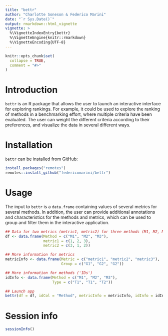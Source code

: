 ```yaml
---
title: "bettr"
author: "Charlotte Soneson & Federico Marini"
date: "`r Sys.Date()`"
output: rmarkdown::html_vignette
vignette: >
  %\VignetteIndexEntry{bettr}
  %\VignetteEngine{knitr::rmarkdown}
  %\VignetteEncoding{UTF-8}
---
```


```r
knitr::opts_chunk$set(
  collapse = TRUE,
  comment = "#>"
)
```

# Introduction

`bettr` is an R package that allows the user to launch an interactive interface for exploring rankings. For example, it could be used to explore the ranking of methods in a benchmarking effort, where multiple criteria have been evaluated. The user can weight the different criteria according to their preferences, and visualize the data in several different ways. 

# Installation

`bettr` can be installed from GitHub: 

```r
install.packages("remotes")
remotes::install_github("federicomarini/bettr")
```

# Usage

The input to `bettr` is a `data.frame` containing values of several metrics for several methods. In addition, the user can provide additional annotations and characteristics for the methods and metrics, which can be used to group and filter them in the interactive application. 

```r
## Data for two metrics (metric1, metric2) for three methods (M1, M2, M3)
df <- data.frame(Method = c("M1", "M2", "M3"), 
                 metric1 = c(1, 2, 3),
                 metric2 = c(3, 1, 2))

## More information for metrics
metricInfo <- data.frame(Metric = c("metric1", "metric2", "metric3"),
                         Group = c("G1", "G2", "G2"))

## More information for methods ('IDs')
idInfo <- data.frame(Method = c("M1", "M2", "M3"), 
                     Type = c("T1", "T1", "T2"))
```

```r
## Launch app
bettr(df = df, idCol = "Method", metricInfo = metricInfo, idInfo = idInfo)
```

# Session info

```r
sessionInfo()
```

